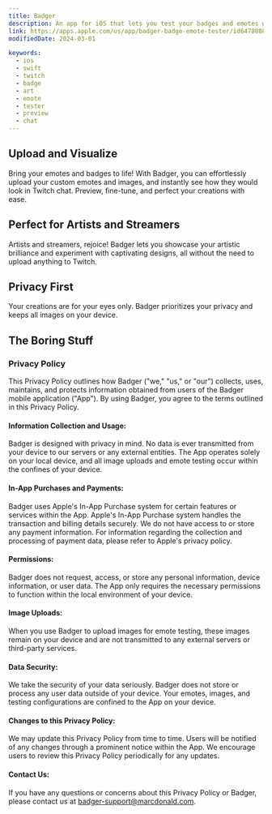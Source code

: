 ```yaml
---
title: Badger
description: An app for iOS that lets you test your badges and emotes without uploading them to Twitch
link: https://apps.apple.com/us/app/badger-badge-emote-tester/id6478088035
modifiedDate: 2024-03-01

keywords:
  - ios
  - swift
  - twitch
  - badge
  - art
  - emote
  - tester
  - preview
  - chat
---
```


## Upload and Visualize

Bring your emotes and badges to life! With Badger, you can effortlessly
upload your custom emotes and images, and instantly see how they would look in Twitch chat. Preview, fine-tune, and perfect your creations with ease.

## Perfect for Artists and Streamers

Artists and streamers, rejoice! Badger lets you showcase your
artistic brilliance and experiment with captivating designs, all without the need to upload anything to Twitch.

## Privacy First

Your creations are for your eyes only. Badger prioritizes your privacy and keeps all images on your device.

## The Boring Stuff

### Privacy Policy

This Privacy Policy outlines how Badger ("we," "us," or "our") collects, uses, maintains, and protects information obtained from users of the Badger mobile application ("App").
By using Badger, you agree to the terms outlined in this Privacy Policy.

#### Information Collection and Usage:

Badger is designed with privacy in mind. No data is ever transmitted from your device to our servers or any external entities. The App operates solely on your local device, and all image uploads and emote testing occur within the confines of your device.

#### In-App Purchases and Payments:

Badger uses Apple's In-App Purchase system for certain features or services within the App. Apple's In-App Purchase system handles the transaction and billing details securely. We do not have access to or store any payment information. For information regarding the collection and processing of payment data, please refer to Apple's privacy policy.

#### Permissions:

Badger does not request, access, or store any personal information, device information, or user data. The App only requires the necessary permissions to function within the local environment of your device.

#### Image Uploads:

When you use Badger to upload images for emote testing, these images remain on your device and are not transmitted to any external servers or third-party services.

#### Data Security:

We take the security of your data seriously. Badger does not store or process any user data outside of your device. Your emotes, images, and testing configurations are confined to the App on your device.

#### Changes to this Privacy Policy:

We may update this Privacy Policy from time to time. Users will be notified of any changes through a prominent notice within the App. We encourage users to review this Privacy Policy periodically for any updates.

#### Contact Us:

If you have any questions or concerns about this Privacy Policy or Badger, please contact us at
[badger-support@marcdonald.com](mailto:badger-support@marcdonald.com).
